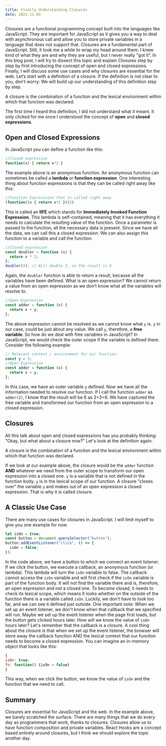 ```yaml
---
title: Finally Understanding Closures
date: 2021-11-03
---
```


Closures are a functional programming concept built into the languages like JavaScript. They are important for JavaScript as it gives you a way to deal with asynchronous call and allow you to store private variables in a language that does not support that.
Closures are a fundamental part of JavaScript. Still, it took me a while to wrap my head around them. I knew kind of what they are and why they are useful, but I never really "got it”. In this blog post, I will try to dissect this topic and explain Closures step by step by first introducing the concept of open and closed expressions. Finally, I will discuss some use cases and why closures are essential for the web.
Let’s start with a definition of a closure. If the definition is not clear to you, don’t worry: We will build up our understanding of this definition step by step.

<Quote>
  A closure is the combination of a function and the lexical environment within
  which that function was declared.
</Quote>

The first time I heard this definition, I did not understand what it meant. It only clicked for me once I understood the concept of **open** and **closed expressions**.

## Open and Closed Expressions

In JavaScript you can define a function like this:

```js
//Closed expression
function(x) { return x*2 }
```

The example above is an anonymous function. An anonymous function can sometimes be called a **lambda** or **function expression**.
One interesting thing about function expressions is that they can be called right away like this:

```js
//Function Expresssion that is called right away
(function()x { return x*2 })(2)
```

This is called an **IIFE** which stands for **Immediately Invoked Function Expression**.
This lambda is self-contained, meaning that it has everything it needs to calculate the resulting value of the function. Once a parameter is passed to the function, all the necessary data is present. Since we have all the data, we can call this a closed expression. We can also assign this function to a variable and call the function.

```js
//Closed expression
const doubler = function (x) {
  return x * 2;
};
doubler(3); // Will double 3, so the result is 6
```

Again, the `doubler` function is able to return a result, because all the variables have been defined. What is an open expression? We cannot return a value from an open expression as we don’t know what all the variables will resolve to.

```js
//Open Expression
const adder = function (x) {
  return x + y;
};
```

The above expression cannot be resolved as we cannot know what `y` is. `y` in our case, could be just about any value. We call `y`, therefore, a **free variable**. So how do we deal with free variables in JavaScript? In JavaScript, we would check the outer scope if the variable is defined there. Consider the following example:

```js
// Relevant context / environment for our function.
const y = 3;
//Open Expression
const adder = function (x) {
  return x + y;
};
```

In this case, we have an outer variable `y` defined. Now we have all the information needed to resolve our function. If I call the function `adder` as `adder(2)`, I know that the result will be 6 as 2+3=6. We have captured the free variable and transformed our function from an open expression to a closed expression.

## Closures

All this talk about open and closed expressions has you probably thinking: "Okay, but what about a closure now?" Let's look at the definition again:

<Quote>
  A closure is the combination of a function and the lexical environment within
  which that function was declared.
</Quote>

If we look at our example above, the closure would be the `adder` function **AND** whatever we need from the outer scope to transform our open expression into a closed one. `y` is a variable that is not defined in the function body. `y` is in the lexical scope of our function.
A closure "closes over" the variable `y` and makes out of an open expression a closed expression. That is why it is called closure.

## A Classic Use Case

There are many use cases for closures in JavaScript. I will limit myself to give you one example for now.

```js
let isOn = true;
const button = document.querySelector("button");
button.addEventListener("click", () => {
  isOn = false;
});
```

In the code above, we have a button to which we connect an event listener. If we click the button, we execute a callback, an anonymous function (or lambda). This lambda will turn the `isOn` variable to false. The callback cannot access the `isOn` variable and will first check if the `isOn` variable is part of the function body. It will not find the variable there and is, therefore, an open expression and not a closed one. To become closed, it needs to check its lexical scope, which means it looks whether on the outside of the function there is a variable called `isOn`. Luckily, we don't have to look too far, and we can see it defined just outside.
One important note: When we set up an event listener, we don't know when that callback that we specified will run. Maybe we set up the event listener when the page first loads, but the button gets clicked hours later. How will we know the value of `isOn` hours later? Let's remember that the callback is a closure.
A cool thing about the closure is that when we set up the event listener, the browser will store away the callback function AND the lexical context that our function needs to become a closed expression. You can imagine an in-memory object that looks like this:

```js
{
isOn: true;
fn: function() {isOn = false}
}
```

This way, when we click the button, we know the value of `isOn` and the function that we need to call.

## Summary

Closures are essential for JavaScript and the web. In the example above, we barely scratched the surface. There are many things that we do every day as programmers that work, thanks to closures. Closures allow us to have function composition and private variables. React Hooks are a concept based entirely around closures, but I think we should explore the topic another day.
